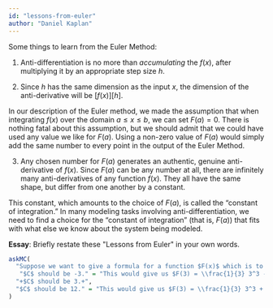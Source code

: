 ```yaml
---
id: "lessons-from-euler"
author: "Daniel Kaplan"
---
```


Some things to learn from the Euler Method:

1. Anti-differentiation is no more than *accumulating* the $f(x)$, after multiplying it by an appropriate step size $h$.

2. Since $h$ has the same dimension as the input $x$, the dimension of the anti-derivative will be [$f(x)$][$h$].

In our description of the Euler method, we made the assumption that when integrating $f(x)$ over the domain $a \leq x \leq b$, we can set $F(a) = 0$.  There is nothing fatal about this assumption, but we should admit that we could have used any value we like for $F(a)$. Using a non-zero value of $F(a)$ would simply add the same number to every point in the output of the Euler Method.

3. Any chosen number for $F(a)$ generates an authentic, genuine anti-derivative of $f(x)$. Since $F(a)$ can be any number at all, there are infinitely many anti-derivatives of any function $f(x)$. They all have the same shape, but differ from one another by a constant.

This constant, which amounts to the choice of $F(a)$, is called the "constant of integration." In many modeling tasks involving anti-differentiation, we need to find a choice for the "constant of integration" (that is, $F(a)$) that fits with what else we know about the system being modeled.

**Essay**: Briefly restate these \"Lessons from Euler\" in your own words.


```r
askMC(
  "Suppose we want to give a formula for a function $F(x)$ which is to be the anti-derivative of the function $f(x) \\equiv x^2$. We don't need the Euler method for this simple problem, the answer is $F(x) \\equiv \\frac{1}{3} x^3 + C$. We want to give the correct numeric value for $C$ so that $F(3) = 12$. What should $C$ be?",
   "$C$ should be -3." = "This would give us $F(3) = \\frac{1}{3} 3^3 - 3$, which is 6, not the $F(3) = 12$ asked for.",
  "+$C$ should be 3.+",
  "$C$ should be 12." = "This would give us $F(3) = \\frac{1}{3} 3^3 + 12$, which is 21, not the $F(3) = 12$ asked for."
)
```
